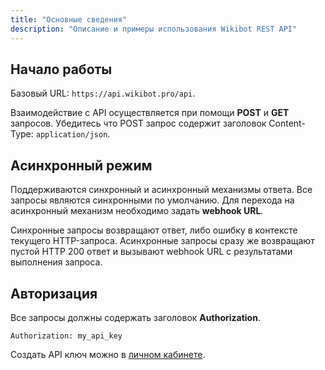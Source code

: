 ```yaml
---
title: "Основные сведения"
description: "Описание и примеры использования Wikibot REST API"
---
```


## Начало работы

Базовый URL: `https://api.wikibot.pro/api`.

Взаимодействие с API осуществляется при помощи **POST** и **GET** запросов. Убедитесь что POST запрос содержит заголовок Content-Type: `application/json`.

## Асинхронный режим

Поддерживаются синхронный и асинхронный механизмы ответа. Все запросы являются синхронными по умолчанию. Для перехода на асинхронный механизм необходимо задать **webhook URL**.

<Info>
  Синхронные запросы возвращают ответ, либо ошибку в контексте текущего
  HTTP-запроса.
</Info>

<Info>
  Асинхронные запросы сразу же возвращают пустой HTTP 200 ответ и вызывают
  webhook URL с результатами выполнения запроса.
</Info>

## Авторизация

Все запросы должны содержать заголовок **Authorization**.

```
Authorization: my_api_key
```

Создать API ключ можно в [личном кабинете](/lk/api-keys).
